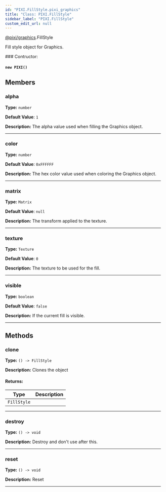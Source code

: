 ```yaml
---
id: "PIXI.FillStyle.pixi_graphics"
title: "Class: PIXI.FillStyle"
sidebar_label: "PIXI.FillStyle"
custom_edit_url: null
---
```



<div class="package-name">

[@pixi/graphics](../modules/pixi_graphics).FillStyle

</div>


Fill style object for Graphics.



        

<article>
### Contructor:
<h4><code>new PIXI()</code></h4>

</article>
            



## Members
<article>

### alpha 
**Type:** <code>number</code>

**Default Value**: <code>1</code>

**Description:** The alpha value used when filling the Graphics object.

</article>


---------------------------------------

<article>

### color 
**Type:** <code>number</code>

**Default Value**: <code>0xFFFFFF</code>

**Description:** The hex color value used when coloring the Graphics object.

</article>


---------------------------------------

<article>

### matrix 
**Type:** <code>Matrix</code>

**Default Value**: <code>null</code>

**Description:** The transform applied to the texture.

</article>


---------------------------------------

<article>

### texture 
**Type:** <code>Texture</code>

**Default Value**: <code>0</code>

**Description:** The texture to be used for the fill.

</article>


---------------------------------------

<article>

### visible 
**Type:** <code>boolean</code>

**Default Value**: <code>false</code>

**Description:** If the current fill is visible.

</article>


---------------------------------------


## Methods
<article>

### clone 
**Type:** <code>() -&#62; FillStyle</code>

**Description:** Clones the object

#### Returns:
| Type                   | Description |
| ---------------------- | ----------- |
| <code>FillStyle</code> |             |
</article>


---------------------------------------

<article>

### destroy 
**Type:** <code>() -&#62; void</code>

**Description:** Destroy and don't use after this.

</article>


---------------------------------------

<article>

### reset 
**Type:** <code>() -&#62; void</code>

**Description:** Reset

</article>


---------------------------------------


    